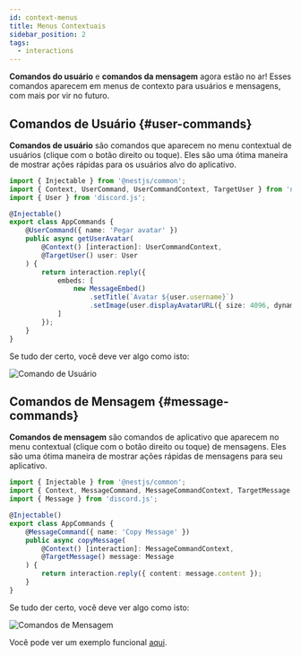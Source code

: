 ```yaml
---
id: context-menus
title: Menus Contextuais
sidebar_position: 2
tags:
  - interactions
---
```


**Comandos do usuário** e **comandos da mensagem** agora estão no ar! Esses comandos aparecem em menus de contexto para usuários e mensagens, com mais por vir no futuro.

## Comandos de Usuário {#user-commands}

**Comandos de usuário** são comandos que aparecem no menu contextual de usuários (clique com o botão direito ou toque). Eles são uma ótima maneira de mostrar ações rápidas para os usuários alvo do aplicativo.

```typescript title="app.commands.ts"
import { Injectable } from '@nestjs/common';
import { Context, UserCommand, UserCommandContext, TargetUser } from 'necord';
import { User } from 'discord.js';

@Injectable()
export class AppCommands {
    @UserCommand({ name: 'Pegar avatar' })
    public async getUserAvatar(
        @Context() [interaction]: UserCommandContext,
        @TargetUser() user: User
    ) {
        return interaction.reply({
            embeds: [
                new MessageEmbed()
                    .setTitle(`Avatar ${user.username}`)
                    .setImage(user.displayAvatarURL({ size: 4096, dynamic: true }))
            ]
        });
    }
}
```

Se tudo der certo, você deve ver algo como isto:

![Comando de Usuário](/img/content/context_user.png "User Command")

## Comandos de Mensagem {#message-commands}

**Comandos de mensagem** são comandos de aplicativo que aparecem no menu contextual (clique com o botão direito ou toque) de mensagens. Eles são uma ótima maneira de mostrar ações rápidas de mensagens para seu aplicativo.

```typescript title="app.commands.ts"
import { Injectable } from '@nestjs/common';
import { Context, MessageCommand, MessageCommandContext, TargetMessage } from 'necord';
import { Message } from 'discord.js';

@Injectable()
export class AppCommands {
    @MessageCommand({ name: 'Copy Message' })
    public async copyMessage(
        @Context() [interaction]: MessageCommandContext,
        @TargetMessage() message: Message
    ) {
        return interaction.reply({ content: message.content });
    }
}
```

Se tudo der certo, você deve ver algo como isto:

![Comandos de Mensagem](/img/content/context_message.png "Message Command")

Você pode ver um exemplo funcional [aqui](https://github.com/necordjs/examples/tree/master/03-context-menus).
